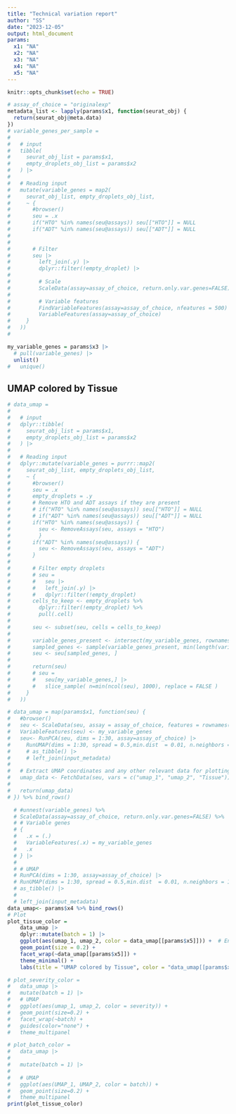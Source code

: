 ```yaml
---
title: "Technical variation report"
author: "SS"
date: "2023-12-05"
output: html_document
params: 
  x1: "NA"
  x2: "NA"
  x3: "NA" 
  x4: "NA"
  x5: "NA"
---
```

```r
knitr::opts_chunk$set(echo = TRUE)

# assay_of_choice = "originalexp"
metadata_list <- lapply(params$x1, function(seurat_obj) {
  return(seurat_obj@meta.data)
})
# variable_genes_per_sample =
# 
#   # input
#   tibble(
#     seurat_obj_list = params$x1,
#     empty_droplets_obj_list = params$x2
#   ) |>
# 
#   # Reading input
#   mutate(variable_genes = map2(
#     seurat_obj_list, empty_droplets_obj_list,
#     ~ {
#       #browser()
#       seu = .x
#       if("HTO" %in% names(seu@assays)) seu[["HTO"]] = NULL
#       if("ADT" %in% names(seu@assays)) seu[["ADT"]] = NULL
# 
# 
#       # Filter
#       seu |>
#         left_join(.y) |>
#         dplyr::filter(!empty_droplet) |>
# 
#         # Scale
#         ScaleData(assay=assay_of_choice, return.only.var.genes=FALSE) |>
# 
#         # Variable features
#         FindVariableFeatures(assay=assay_of_choice, nfeatures = 500) |>
#         VariableFeatures(assay=assay_of_choice)
#     }
#   ))
# 

my_variable_genes = params$x3 |> 
  # pull(variable_genes) |> 
  unlist() 
#   unique()

```

## UMAP colored by Tissue 

```r
# data_umap =
# 
#   # input
#   dplyr::tibble(
#     seurat_obj_list = params$x1,
#     empty_droplets_obj_list = params$x2
#   ) |>
# 
#   # Reading input
#   dplyr::mutate(variable_genes = purrr::map2(
#     seurat_obj_list, empty_droplets_obj_list,
#     ~ {
#       #browser()
#       seu = .x
#       empty_droplets = .y
#       # Remove HTO and ADT assays if they are present
#       # if("HTO" %in% names(seu@assays)) seu[["HTO"]] = NULL
#       # if("ADT" %in% names(seu@assays)) seu[["ADT"]] = NULL
#       if("HTO" %in% names(seu@assays)) {
#         seu <- RemoveAssays(seu, assays = "HTO")
#         }
#       if("ADT" %in% names(seu@assays)) {
#         seu <- RemoveAssays(seu, assays = "ADT")
#       }
#       
#       # Filter empty droplets
#       # seu =
#       #   seu |>
#       #   left_join(.y) |>
#       #   dplyr::filter(!empty_droplet)
#       cells_to_keep <- empty_droplets %>% 
#         dplyr::filter(!empty_droplet) %>% 
#         pull(.cell)
#       
#       seu <- subset(seu, cells = cells_to_keep)
#       
#       variable_genes_present <- intersect(my_variable_genes, rownames(seu))
#       sampled_genes <- sample(variable_genes_present, min(length(variable_genes_present), 1000))
#       seu <- seu[sampled_genes, ]
#       
#       return(seu)
#       # seu =
#       #   seu[my_variable_genes,] |>
#       #   slice_sample( n=min(ncol(seu), 1000), replace = FALSE )
#     }
#   )) 

# data_umap = map(params$x1, function(seu) {
#   #browser()
#   seu <- ScaleData(seu, assay = assay_of_choice, features = rownames(seu), return.only.var.genes = FALSE)
#   VariableFeatures(seu) <- my_variable_genes
#   seu<- RunPCA(seu, dims = 1:30, assay=assay_of_choice) |>
#     RunUMAP(dims = 1:30, spread = 0.5,min.dist  = 0.01, n.neighbors = 10L) 
#     # as_tibble() |>
#     # left_join(input_metadata)
#   
#   # Extract UMAP coordinates and any other relevant data for plotting
#   umap_data <- FetchData(seu, vars = c("umap_1", "umap_2", "Tissue"))
#   
#   return(umap_data)
# }) %>% bind_rows()

  # #unnest(variable_genes) %>%
  # ScaleData(assay=assay_of_choice, return.only.var.genes=FALSE) %>%
  # # Variable genes
  # {
  #   .x = (.)
  #   VariableFeatures(.x) = my_variable_genes
  #   .x
  # } |>
  # 
  # # UMAP
  # RunPCA(dims = 1:30, assay=assay_of_choice) |>
  # RunUMAP(dims = 1:30, spread = 0.5,min.dist  = 0.01, n.neighbors = 10L) |>
  # as_tibble() |>
  # 
  # left_join(input_metadata) 
data_umap<- params$x4 %>% bind_rows()
# Plot
plot_tissue_color =
    data_umap |>
    dplyr::mutate(batch = 1) |>
    ggplot(aes(umap_1, umap_2, color = data_umap[[params$x5]])) +  # Ensure 'Tissue' is a column in 'data_umap'
    geom_point(size = 0.2) +
    facet_wrap(~data_umap[[params$x5]]) +
    theme_minimal() +
    labs(title = "UMAP colored by Tissue", color = "data_umap[[params$x5]]")

# plot_severity_color =
#   data_umap |>
#   mutate(batch = 1) |>
#   # UMAP
#   ggplot(aes(umap_1, umap_2, color = severity)) +
#   geom_point(size=0.2) +
#   facet_wrap(~batch) +
#   guides(color="none") +
#   theme_multipanel

# plot_batch_color =
#   data_umap |>
#   
#   mutate(batch = 1) |>
# 
#   # UMAP
#   ggplot(aes(UMAP_1, UMAP_2, color = batch)) +
#   geom_point(size=0.2) +
#   theme_multipanel
print(plot_tissue_color)
```


